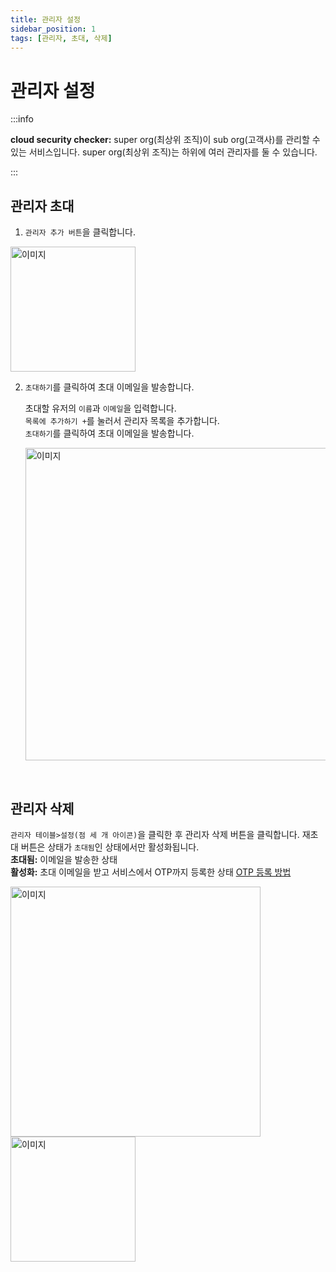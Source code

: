 ```yaml
---
title: 관리자 설정
sidebar_position: 1
tags: [관리자, 초대, 삭제]
---
```



# 관리자 설정

:::info

**cloud security checker:** super org(최상위 조직)이 sub org(고객사)를 관리할 수 있는 서비스입니다. super org(최상위 조직)는 하위에 여러 관리자를 둘 수 있습니다.

:::

## 관리자 초대

1. `관리자 추가 버튼`을 클릭합니다.

<img width="200" src={admin3} alt="이미지" />
<p></p>

2. `초대하기`를 클릭하여 초대 이메일을 발송합니다.

    초대할 유저의 `이름`과 `이메일`을 입력합니다.<br/>
    `목록에 추가하기 +`를 눌러서 관리자 목록을 추가합니다.<br/>
    `초대하기`를 클릭하여 초대 이메일을 발송합니다.<br/>

    <img width="500" src={admin1} alt="이미지" />

<p>&nbsp;</p>

## 관리자 삭제

`관리자 테이블>설정(점 세 개 아이콘)`을 클릭한 후 관리자 삭제 버튼을 클릭합니다. 재초대 버튼은 상태가 `초대됨`인 상태에서만 활성화됩니다.<br/>
**초대됨:** 이메일을 발송한 상태<br/>
**활성화:** 초대 이메일을 받고 서비스에서 OTP까지 등록한 상태 [OTP 등록 방법](/docs/otp/otp.mdx)

<img width="400" src={admin12} alt="이미지" />

<br />

<img width="200" src={admin2} alt="이미지" />
